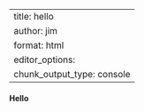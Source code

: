 
---
title: hello   
author: jim  
format: html
editor_options: 
  chunk_output_type: console
---


#### Hello